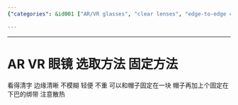 ```yaml
---
{"categories": &id001 ["AR/VR glasses", "clear lenses", "edge-to-edge clarity", "lightweight design", "hat or headband compatible", "ventilation for heat dissipation", "selecting AR/VR glasses"], "category": "Augmented Reality", "date": "2023-02-06 07:29:34", "description": "This article provides a guide for choosing AR/VR glasses that offer a clear, edge-to-edge viewing experience without blurriness and are lightweight for comfortable wear. Additionally, the design should allow for proper ventilation to manage heat dissipation and be compatible with hats or headbands.", "tags": *id001, "title": "Choosing the Perfect AR/VR Glasses: Clear, Comfortable, and Well-Ventilated"}

---
```


------
# AR VR 眼镜 选取方法 固定方法
看得清字 边缘清晰 不模糊
轻便 不重
可以和帽子固定在一块 帽子再加上个固定在下巴的绑带 注意散热
